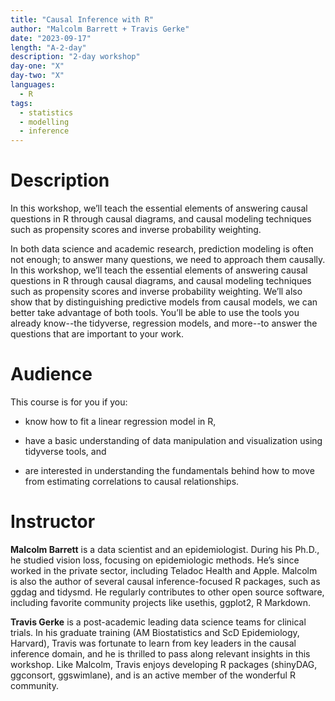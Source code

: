 ```yaml
---
title: "Causal Inference with R"
author: "Malcolm Barrett + Travis Gerke"
date: "2023-09-17"
length: "A-2-day"
description: "2-day workshop"
day-one: "X"
day-two: "X"
languages:
  - R
tags:
  - statistics
  - modelling
  - inference
---
```


# Description

In this workshop, we'll teach the essential elements of answering causal questions in R through causal diagrams, and causal modeling techniques such as propensity scores and inverse probability weighting.

In both data science and academic research, prediction modeling is often not enough; to answer many questions, we need to approach them causally.
In this workshop, we'll teach the essential elements of answering causal questions in R through causal diagrams, and causal modeling techniques such as propensity scores and inverse probability weighting.
We'll also show that by distinguishing predictive models from causal models, we can better take advantage of both tools.
You'll be able to use the tools you already know\--the tidyverse, regression models, and more\--to answer the questions that are important to your work.

# Audience

This course is for you if you:

-   know how to fit a linear regression model in R,

-   have a basic understanding of data manipulation and visualization using tidyverse tools, and

-   are interested in understanding the fundamentals behind how to move from estimating correlations to causal relationships.

# Instructor

**Malcolm Barrett** is a data scientist and an epidemiologist.
During his Ph.D., he studied vision loss, focusing on epidemiologic methods.
He's since worked in the private sector, including Teladoc Health and Apple.
Malcolm is also the author of several causal inference-focused R packages, such as ggdag and tidysmd.
He regularly contributes to other open source software, including favorite community projects like usethis, ggplot2, R Markdown.

**Travis Gerke** is a post-academic leading data science teams for clinical trials. In his graduate training (AM Biostatistics and ScD Epidemiology, Harvard), Travis was fortunate to learn from key leaders in the causal inference domain, and he is thrilled to pass along relevant insights in this workshop. Like Malcolm, Travis enjoys developing R packages (shinyDAG, ggconsort, ggswimlane), and is an active member of the wonderful R community.
